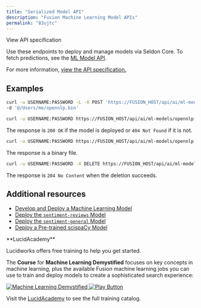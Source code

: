 ```yaml
---
title: "Serialized Model API"
description: "Fusion Machine Learning Model APIs"
permalink: "83ujtc"
---
```


View API specification

Use these endpoints to deploy and manage models via Seldon Core.
To fetch predictions, see the [ML Model API](/fusion/5.9/st3vbc/ml-model-api).

For more information, [view the API specification.](?open-api=true)

## Examples



```bash Deploy a model
curl -u USERNAME:PASSWORD -L -X POST 'https://FUSION_HOST/api/ai/ml-models?modelId=opennlp&type=seldon' \
-d '@/Users/me/opennlp.bin'
```

```bash Check that the opennlp model exists
curl -u USERNAME:PASSWORD https://FUSION_HOST/api/ai/ml-models/opennlp
```

The response is `200 OK` if the model is deployed or `404 Not Found` if it is not.

```bash Download the opennlp model from Fusion
curl -u USERNAME:PASSWORD https://FUSION_HOST/api/ai/ml-models/opennlp
```

The response is a binary file.

```bash Delete the opennlp model from Fusion
curl -u USERNAME:PASSWORD -X DELETE https://FUSION_HOST/api/ai/ml-models/opennlp
```

The response is `204 No Content` when the deletion succeeds.

## Additional resources

* [Develop and Deploy a Machine Learning Model](/how-to/5yl6sw/develop-and-deploy-a-machine-learning-model)
* [Deploy the `sentiment-reviews` Model](/how-to/943/deploy-the-sentiment-reviews-model)
* [Deploy the `sentiment-general` Model](/how-to/770/deploy-the-sentiment-general-model)
* [Deploy a Pre-trained scispaCy Model](/how-to/782/deploy-a-pre-trained-scispa-cy-model)

<Note>
**LucidAcademy**

Lucidworks offers free training to help you get started.

The **Course** for **Machine Learning Demystified** focuses on key concepts in machine learning, plus the available Fusion machine learning jobs you can use to train and deploy models to create a sophisticated search experience:

<Frame>
  <a href="https://academy.lucidworks.com/machine-learning-demystified" target="_blank">
    <div class="note-image-wrapper">
      <img noZoom src="/assets/images/training-covers/ml-demystified.jpg" alt="Machine Learning Demystified" class="note-image" />
      <img noZoom src="/images/play-btn.svg" alt="Play Button" class="note-image-overlay" />
    </div>
  </a>
</Frame>


Visit the [LucidAcademy](https://academy.lucidworks.com) to see the full training catalog.
</Note>
